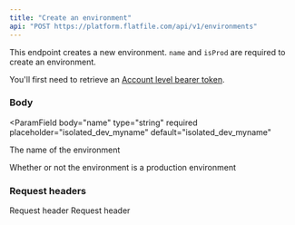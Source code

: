 ```yaml
---
title: "Create an environment"
api: "POST https://platform.flatfile.com/api/v1/environments"
---
```


This endpoint creates a new environment. `name` and `isProd` are required to create an environment.

<Warning>You'll first need to retrieve an [Account level bearer token](../security/account-token). </Warning>

### Body

<ParamField
  body="name"
  type="string"
  required
  placeholder="isolated_dev_myname"
  default="isolated_dev_myname"
>
  The name of the environment
</ParamField>

<ParamField body="isProd" type="boolean" required default="false" placeholder="false">
  Whether or not the environment is a production environment
</ParamField>

### Request headers

<ParamField header="Accept" required default="application/json" placeholder="application/json">
  Request header
</ParamField>

<ParamField header="Content-Type" required default="application/json" placeholder="application/json">
  Request header
</ParamField>
